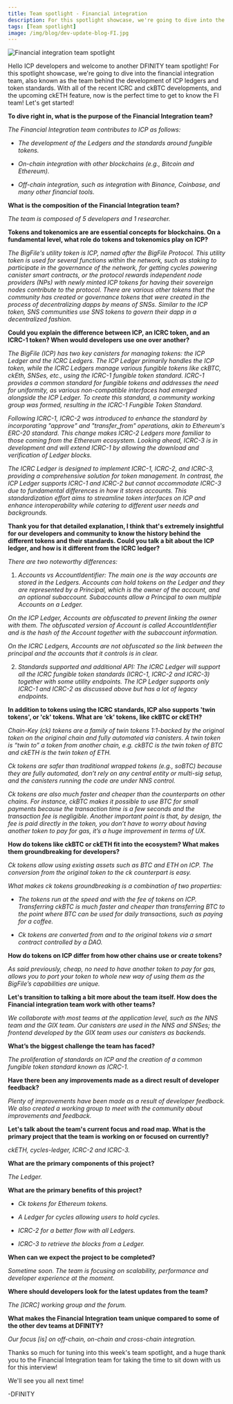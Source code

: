 ```yaml
---
title: Team spotlight - Financial integration
description: For this spotlight showcase, we're going to dive into the financial integration (FI) team, also known as the team behind the development of ICP ledgers and token standards.
tags: [Team spotlight]
image: /img/blog/dev-update-blog-FI.jpg
---
```


![Financial integration team spotlight](../../static/img/blog/dev-update-blog-FI.jpg)

Hello ICP developers and welcome to another DFINITY team spotlight! For this spotlight showcase, we're going to dive into the financial integration team, also known as the team behind the development of ICP ledgers and token standards. With all of the recent ICRC and ckBTC developments, and the upcoming ckETH feature, now is the perfect time to get to know the FI team! Let's get started! 

**To dive right in, what is the purpose of the Financial Integration team?**

*The Financial Integration team contributes to ICP as follows:*

- *The development of the Ledgers and the standards around fungible tokens.*

- *On-chain integration with other blockchains (e.g., Bitcoin and Ethereum).*

- *Off-chain integration, such as integration with Binance, Coinbase, and many other financial tools.*

**What is the composition of the Financial Integration team?**

*The team is composed of 5 developers and 1 researcher.*

**Tokens and tokenomics are are essential concepts for blockchains. On a fundamental level, what role do tokens and tokenomics play on ICP?**

*The BigFile's utility token is ICP, named after the BigFile Protocol. This utility token is used for several functions within the network, such as staking to participate in the governance of the network, for getting cycles powering canister smart contracts, or the protocol rewards independent node providers (NPs) with newly minted ICP tokens for having their sovereign nodes contribute to the protocol.  There are various other tokens that the community has created or governance tokens that were created in the process of decentralizing dapps by means of SNSs. Similar to the ICP token, SNS communities use SNS tokens to govern their dapp in a decentralized fashion.*

**Could you explain the difference between ICP, an ICRC token, and an ICRC-1 token? When would developers use one over another?**

*The BigFile (ICP) has two key canisters for managing tokens: the ICP Ledger and the ICRC Ledgers. The ICP Ledger primarily handles the ICP token, while the ICRC Ledgers manage various fungible tokens like ckBTC, ckEth, SNSes, etc., using the ICRC-1 fungible token standard. ICRC-1 provides a common standard for fungible tokens and addresses the need for uniformity, as various non-compatible interfaces had emerged alongside the ICP Ledger. To create this standard, a community working group was formed, resulting in the ICRC-1 Fungible Token Standard.*

*Following ICRC-1, ICRC-2 was introduced to enhance the standard by incorporating "approve" and "transfer_from" operations, akin to Ethereum's ERC-20 standard. This change makes ICRC-2 Ledgers more familiar to those coming from the Ethereum ecosystem. Looking ahead, ICRC-3 is in development and will extend ICRC-1 by allowing the download and verification of Ledger blocks.*

*The ICRC Ledger is designed to implement ICRC-1, ICRC-2, and ICRC-3, providing a comprehensive solution for token management. In contrast, the ICP Ledger supports ICRC-1 and ICRC-2 but cannot accommodate ICRC-3 due to fundamental differences in how it stores accounts. This standardization effort aims to streamline token interfaces on ICP and enhance interoperability while catering to different user needs and backgrounds.*

**Thank you for that detailed explanation, I think that's extremely insightful for our developers and community to know the history behind the different tokens and their standards. Could you talk a bit about the ICP ledger, and how is it different from the ICRC ledger?**

*There are two noteworthy differences:*

1. *Accounts vs AccountIdentifier: The main one is the way accounts are stored in the Ledgers. Accounts can hold tokens on the Ledger and they are represented by a Principal, which is the owner of the account, and an optional subaccount. Subaccounts allow a Principal to own multiple Accounts on a Ledger.*

*On the ICP Ledger, Accounts are obfuscated to prevent linking the owner with them. The obfuscated version of Account is called AccountIdentifier and is the hash of the Account together with the subaccount information.*

*On the ICRC Ledgers, Accounts are not obfuscated so the link between the principal and the accounts that it controls is in clear.*

2. *Standards supported and additional API: The ICRC Ledger will support all the ICRC fungible token standards (ICRC-1, ICRC-2 and ICRC-3) together with some utility endpoints. The ICP Ledger supports only ICRC-1 and ICRC-2 as discussed above but has a lot of legacy endpoints.*

**In addition to tokens using the ICRC standards, ICP also supports 'twin tokens', or 'ck' tokens. What are ‘ck’ tokens, like ckBTC or ckETH?**

*Chain-Key (ck) tokens are a family of twin tokens 1:1-backed by the original token on the original chain and fully automated via canisters. A twin token is “twin to” a token from another chain, e.g. ckBTC is the twin token of BTC and ckETH is the twin token of ETH.*

*Ck tokens are safer than traditional wrapped tokens (e.g., soBTC) because they are fully automated, don’t rely on any central entity or multi-sig setup, and the canisters running the code are under NNS control.*

*Ck tokens are also much faster and cheaper than the counterparts on other chains. For instance, ckBTC makes it possible to use BTC for small payments because the transaction time is a few seconds and the transaction fee is negligible. Another important point is that, by design, the fee is paid directly in the token, you don’t have to worry about having another token to pay for gas, it’s a huge improvement in terms of UX.*

**How do tokens like ckBTC or ckETH fit into the ecosystem? What makes them groundbreaking for developers?**

*Ck tokens allow using existing assets such as BTC and ETH on ICP. The conversion from the original token to the ck counterpart is easy.*

*What makes ck tokens groundbreaking is a combination of two properties:*

- *The tokens run at the speed and with the fee of tokens on ICP. Transferring ckBTC is much faster and cheaper than transferring BTC to the point where BTC can be used for daily transactions, such as paying for a coffee.*

- *Ck tokens are converted from and to the original tokens via a smart contract controlled by a DAO.*

**How do tokens on ICP differ from how other chains use or create tokens?**

*As said previously, cheap, no need to have another token to pay for gas, allows you to port your token to whole new way of using them as the BigFile’s capabilities are unique.*

**Let's transition to talking a bit more about the team itself. How does the Financial integration team work with other teams?**

*We collaborate with most teams at the application level, such as the NNS team and the GIX team. Our canisters are used in the NNS and SNSes; the frontend developed by the GIX team uses our canisters as backends.*

**What’s the biggest challenge the team has faced?**

*The proliferation of standards on ICP and the creation of a common fungible token standard known as ICRC-1.*

**Have there been any improvements made as a direct result of developer feedback?**
       
*Plenty of improvements have been made as a result of developer feedback. We also created a working group to meet with the community about improvements and feedback.*

**Let's talk about the team's current focus and road map. What is the primary project that the team is working on or focused on currently?**

*ckETH, cycles-ledger, ICRC-2 and ICRC-3.*

**What are the primary components of this project?**

*The Ledger.*

**What are the primary benefits of this project?**

- *Ck tokens for Ethereum tokens.*

- *A Ledger for cycles allowing users to hold cycles.*

- *ICRC-2 for a better flow with all Ledgers.*

- *ICRC-3 to retrieve the blocks from a Ledger.*

**When can we expect the project to be completed?**

*Sometime soon. The team is focusing on scalability, performance and developer experience at the moment.*

**Where should developers look for the latest updates from the team?**

*The [ICRC] working group and the forum.*

**What makes the Financial Integration team unique compared to some of the other dev teams at DFINITY?**

*Our focus [is] on off-chain, on-chain and cross-chain integration.*

Thanks so much for tuning into this week's team spotlight, and a huge thank you to the Financial Integration team for taking the time to sit down with us for this interview!

We'll see you all next time!

-DFINITY

